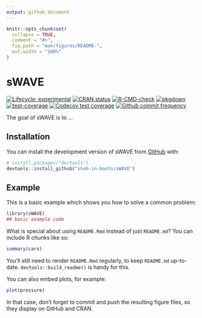 ```yaml
---
output: github_document
---
```


<!-- README.md is generated from README.Rmd. Please edit that file -->

```r
knitr::opts_chunk$set(
  collapse = TRUE,
  comment = "#>",
  fig.path = "man/figures/README-",
  out.width = "100%"
)
```

# sWAVE

<!-- badges: start -->
[![Lifecycle: experimental](https://img.shields.io/badge/lifecycle-experimental-orange.svg)](https://lifecycle.r-lib.org/articles/stages.html#experimental)
[![CRAN status](https://www.r-pkg.org/badges/version/sWAVE)](https://CRAN.R-project.org/package=sWAVE)
[![R-CMD-check](https://github.com/shah-in-boots/sWAVE/actions/workflows/R-CMD-check.yaml/badge.svg)](https://github.com/shah-in-boots/sWAVE/actions/workflows/R-CMD-check.yaml)
[![pkgdown](https://github.com/shah-in-boots/sWAVE/actions/workflows/pkgdown.yaml/badge.svg)](https://github.com/shah-in-boots/sWAVE/actions/workflows/pkgdown.yaml)
[![test-coverage](https://github.com/shah-in-boots/sWAVE/actions/workflows/test-coverage.yaml/badge.svg)](https://github.com/shah-in-boots/sWAVE/actions/workflows/test-coverage.yaml)
[![Codecov test coverage](https://codecov.io/gh/shah-in-boots/sWAVE/branch/main/graph/badge.svg)](https://app.codecov.io/gh/shah-in-boots/sWAVE?branch=main)
[![Github commit frequency](https://img.shields.io/github/commit-activity/w/shah-in-boots/sWAVE)](https://github.com/shah-in-boots/sWAVE/graphs/commit-activity) 
<!-- badges: end -->

The goal of sWAVE is to ...

## Installation

You can install the development version of sWAVE from [GitHub](https://github.com/) with:

```r
# install.packages("devtools")
devtools::install_github("shah-in-boots/sWAVE")
```

## Example

This is a basic example which shows you how to solve a common problem:

```r
library(sWAVE)
## basic example code
```

What is special about using `README.Rmd` instead of just `README.md`? You can include R chunks like so:

```r
summary(cars)
```

You'll still need to render `README.Rmd` regularly, to keep `README.md` up-to-date. `devtools::build_readme()` is handy for this.

You can also embed plots, for example:

```r
plot(pressure)
```

In that case, don't forget to commit and push the resulting figure files, so they display on GitHub and CRAN.
